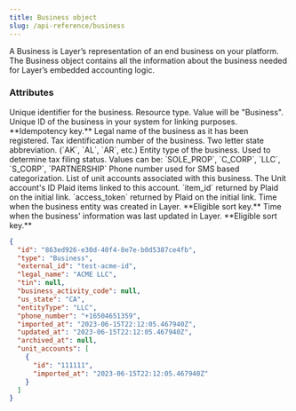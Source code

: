 ```yaml
---
title: Business object
slug: /api-reference/business
---
```


A Business is Layer’s representation of an end business on your platform. The Business object contains all the information about the business needed for Layer’s embedded accounting logic.

### Attributes

<ParamField body="id" type="string">
  Unique identifier for the business.
</ParamField>
<ParamField body="type" type="string">
  Resource type. Value will be "Business".
</ParamField>
<ParamField body="external_id" type="string">
  Unique ID of the business in your system for linking purposes. **Idempotency key.**
</ParamField>
<ParamField body="legal_name" type="string">
  Legal name of the business as it has been registered.
</ParamField>
<ParamField body="tin" type="string">
  Tax identification number of the business.
</ParamField>
<ParamField body="us_state" type="enum">
  Two letter state abbreviation. (`AK`, `AL`, `AR`, etc.)
</ParamField>
<ParamField body="entity_type" type="enum">
  Entity type of the business. Used to determine tax filing status.
  Values can be: `SOLE_PROP`, `C_CORP`, `LLC`, `S_CORP`, `PARTNERSHIP`
</ParamField>
<ParamField body="phone_number" type="string">
  Phone number used for SMS based categorization.
</ParamField>
<ParamField body="unit_accounts" type="array containing UnitAccount objects">
  List of unit accounts associated with this business.
  <Expandable title="properties">
    <ResponseField name="unit_id" type="string">
      The Unit account's ID
    </ResponseField>
  </Expandable>
</ParamField>
<ParamField body="plaid_items" type="PlaidItem Object">
  Plaid items linked to this account.
  <Expandable title="properties">
    <ResponseField name="item_id" type="string">
      `item_id` returned by Plaid on the initial link.
    </ResponseField>
    <ResponseField name="access_token" type="string">
      `access_token` returned by Plaid on the initial link.
    </ResponseField>
  </Expandable>
</ParamField>
<ParamField body="imported_at" type="ISO8601 timestamp">
  Time when the business entity was created in Layer. **Eligible sort key.**
</ParamField>
<ParamField body="updated_at" type="ISO8601 timestamp">
  Time when the business' information was last updated in Layer. **Eligible sort key.**
</ParamField>


<ResponseExample>

```json Example
{
  "id": "863ed926-e30d-40f4-8e7e-b0d5387ce4fb",
  "type": "Business",
  "external_id": "test-acme-id",
  "legal_name": "ACME LLC",
  "tin": null,
  "business_activity_code": null,
  "us_state": "CA",
  "entityType": "LLC",
  "phone_number": "+16504651359",
  "imported_at": "2023-06-15T22:12:05.467940Z",
  "updated_at": "2023-06-15T22:12:05.467940Z",
  "archived_at": null,
  "unit_accounts": [
    {
      "id": "111111",
      "imported_at": "2023-06-15T22:12:05.467940Z"
    }
  ]
}
```

</ResponseExample>